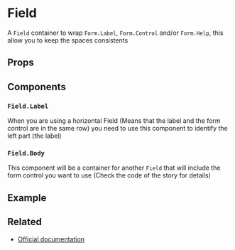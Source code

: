 

<Meta title="Form/Field" />

# Field

A `Field` container to wrap `Form.Label`, `Form.Control` and/or `Form.Help`, this allow you to keep the spaces consistents

## Props

<ArgsTable of={Form.Field} />

## Components

### `Field.Label`

When you are using a horizontal Field (Means that the label and the form control are in the same row) you need to use
this component to identify the left part (the label)

<ArgsTable of={Form.Field.Label} />

### `Field.Body`

This component will be a container for another `Field` that will include the form control you want to use (Check the code of the story for details)

<ArgsTable of={Form.Field.Body} />

<CommonProps />


## Example

<Canvas>
  <Story story={stories.Field} name="Field" />
</Canvas>


## Related

- [Official documentation](https://bulma.io/documentation/form/general/#form-field)